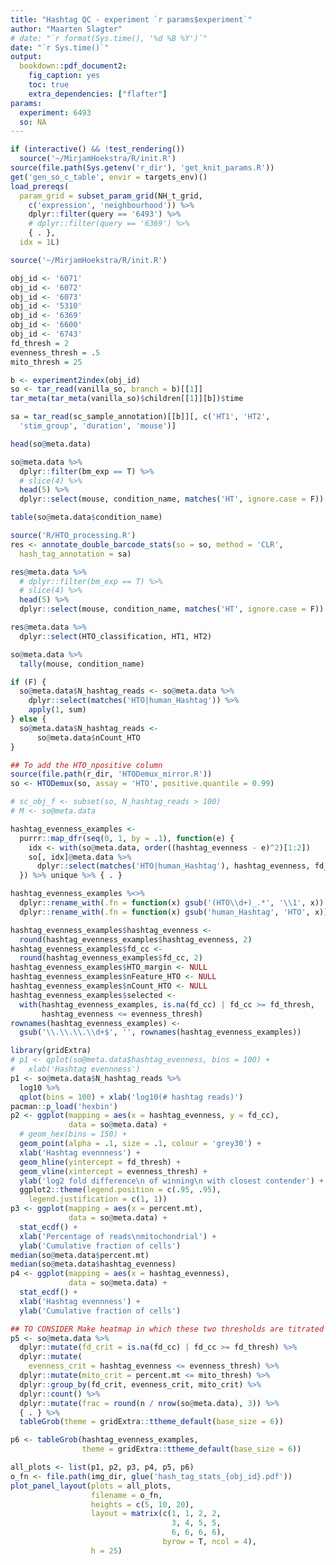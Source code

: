 ```yaml
---
title: "Hashtag QC - experiment `r params$experiment`"
author: "Maarten Slagter"
# date: "`r format(Sys.time(), '%d %B %Y')`"
date: "`r Sys.time()`"
output:
  bookdown::pdf_document2:
    fig_caption: yes
    toc: true
    extra_dependencies: ["flafter"]
params:
  experiment: 6493
  so: NA
---
```


```r
if (interactive() && !test_rendering())
  source('~/MirjamHoekstra/R/init.R')
source(file.path(Sys.getenv('r_dir'), 'get_knit_params.R'))
get('gen_so_c_table', envir = targets_env)()
load_prereqs(
  param_grid = subset_param_grid(NH_t_grid, 
    c('expression', 'neighbourhood')) %>%
    dplyr::filter(query == '6493') %>%
    # dplyr::filter(query == '6369') %>%
    { . }, 
  idx = 1L)
```

```r
source('~/MirjamHoekstra/R/init.R')

obj_id <- '6071'
obj_id <- '6072'
obj_id <- '6073'
obj_id <- '5310'
obj_id <- '6369'
obj_id <- '6600'
obj_id <- '6743'
fd_thresh = 2
evenness_thresh = .5
mito_thresh = 25

b <- experiment2index(obj_id)
so <- tar_read(vanilla_so, branch = b)[[1]]
tar_meta(tar_meta(vanilla_so)$children[[1]][b])$time

sa = tar_read(sc_sample_annotation)[[b]][, c('HT1', 'HT2',
  'stim_group', 'duration', 'mouse')]

head(so@meta.data)

so@meta.data %>%
  dplyr::filter(bm_exp == T) %>%
  # slice(4) %>%
  head(5) %>%
  dplyr::select(mouse, condition_name, matches('HT', ignore.case = F))

table(so@meta.data$condition_name)

source('R/HTO_processing.R')
res <- annotate_double_barcode_stats(so = so, method = 'CLR',
  hash_tag_annotation = sa)

res@meta.data %>%
  # dplyr::filter(bm_exp == T) %>%
  # slice(4) %>%
  head(5) %>%
  dplyr::select(mouse, condition_name, matches('HT', ignore.case = F))

res@meta.data %>%
  dplyr::select(HTO_classification, HT1, HT2)

so@meta.data %>%
  tally(mouse, condition_name)

if (F) {
  so@meta.data$N_hashtag_reads <- so@meta.data %>%
    dplyr::select(matches('HTO|human_Hashtag')) %>%
    apply(1, sum)
} else {
  so@meta.data$N_hashtag_reads <- 
      so@meta.data$nCount_HTO
}

## To add the HTO_npositive column
source(file.path(r_dir, 'HTODemux_mirror.R'))
so <- HTODemux(so, assay = 'HTO', positive.quantile = 0.99)

# sc_obj_f <- subset(so, N_hashtag_reads > 100)
# M <- so@meta.data
```

```r
hashtag_evenness_examples <- 
  purrr::map_dfr(seq(0, 1, by = .1), function(e) {
    idx <- with(so@meta.data, order((hashtag_evenness - e)^2)[1:2])
    so[, idx]@meta.data %>%
      dplyr::select(matches('HTO|human_Hashtag'), hashtag_evenness, fd_cc)
  }) %>% unique %>% { . }

hashtag_evenness_examples %<>%
  dplyr::rename_with(.fn = function(x) gsub('(HTO\\d+)_.*', '\\1', x)) %>%
  dplyr::rename_with(.fn = function(x) gsub('human_Hashtag', 'HTO', x))

hashtag_evenness_examples$hashtag_evenness <-
  round(hashtag_evenness_examples$hashtag_evenness, 2)
hashtag_evenness_examples$fd_cc <-
  round(hashtag_evenness_examples$fd_cc, 2)
hashtag_evenness_examples$HTO_margin <- NULL
hashtag_evenness_examples$nFeature_HTO <- NULL
hashtag_evenness_examples$nCount_HTO <- NULL
hashtag_evenness_examples$selected <-
  with(hashtag_evenness_examples, is.na(fd_cc) | fd_cc >= fd_thresh,
       hashtag_evenness <= evenness_thresh)
rownames(hashtag_evenness_examples) <- 
  gsub('\\.\\.\\.\\d+$', '', rownames(hashtag_evenness_examples))
```

```r
library(gridExtra)
# p1 <- qplot(so@meta.data$hashtag_evenness, bins = 100) +
#   xlab('Hashtag evennness')
p1 <- so@meta.data$N_hashtag_reads %>%
  log10 %>% 
  qplot(bins = 100) + xlab('log10(# hashtag reads)')
pacman::p_load('hexbin')
p2 <- ggplot(mapping = aes(x = hashtag_evenness, y = fd_cc),
             data = so@meta.data) +
  # geom_hex(bins = 150) +
  geom_point(alpha = .1, size = .1, colour = 'grey30') +
  xlab('Hashtag evennness') +
  geom_hline(yintercept = fd_thresh) +
  geom_vline(xintercept = evenness_thresh) +
  ylab('log2 fold difference\n of winning\n with closest contender') +
  ggplot2::theme(legend.position = c(.95, .95), 
    legend.justification = c(1, 1))
p3 <- ggplot(mapping = aes(x = percent.mt),
             data = so@meta.data) +
  stat_ecdf() +
  xlab('Percentage of reads\nmitochondrial') +
  ylab('Cumulative fraction of cells')
median(so@meta.data$percent.mt)
median(so@meta.data$hashtag_evenness)
p4 <- ggplot(mapping = aes(x = hashtag_evenness),
             data = so@meta.data) +
  stat_ecdf() +
  xlab('Hashtag evennness') +
  ylab('Cumulative fraction of cells')

## TO CONSIDER Make heatmap in which these two thresholds are titrated
p5 <- so@meta.data %>%
  dplyr::mutate(fd_crit = is.na(fd_cc) | fd_cc >= fd_thresh) %>%
  dplyr::mutate(
    evenness_crit = hashtag_evenness <= evenness_thresh) %>%
  dplyr::mutate(mito_crit = percent.mt <= mito_thresh) %>%
  dplyr::group_by(fd_crit, evenness_crit, mito_crit) %>%
  dplyr::count() %>%
  dplyr::mutate(frac = round(n / nrow(so@meta.data), 3)) %>%
  { . } %>%
  tableGrob(theme = gridExtra::ttheme_default(base_size = 6))

p6 <- tableGrob(hashtag_evenness_examples,
                theme = gridExtra::ttheme_default(base_size = 6))

all_plots <- list(p1, p2, p3, p4, p5, p6)
o_fn <- file.path(img_dir, glue('hash_tag_stats_{obj_id}.pdf'))
plot_panel_layout(plots = all_plots,
                  filename = o_fn,
                  heights = c(5, 10, 20),
                  layout = matrix(c(1, 1, 2, 2, 
                                    3, 4, 5, 5,
                                    6, 6, 6, 6), 
                                  byrow = T, ncol = 4),
                  h = 25)
```
